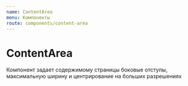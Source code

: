 ```yaml
---
name: ContentArea
menu: Компоненты
route: components/content-area
---
```



# ContentArea

Компонент задает содержимому страницы боковые отступы,
максимальную ширину и центрирование на больших разрешениях

<CopyToClipboardBox text="import { ContentArea } from '@megafon/ui-core';" />

<DoczTabs>
    <Example />
    <Props of={ContentArea} />
</DoczTabs>
